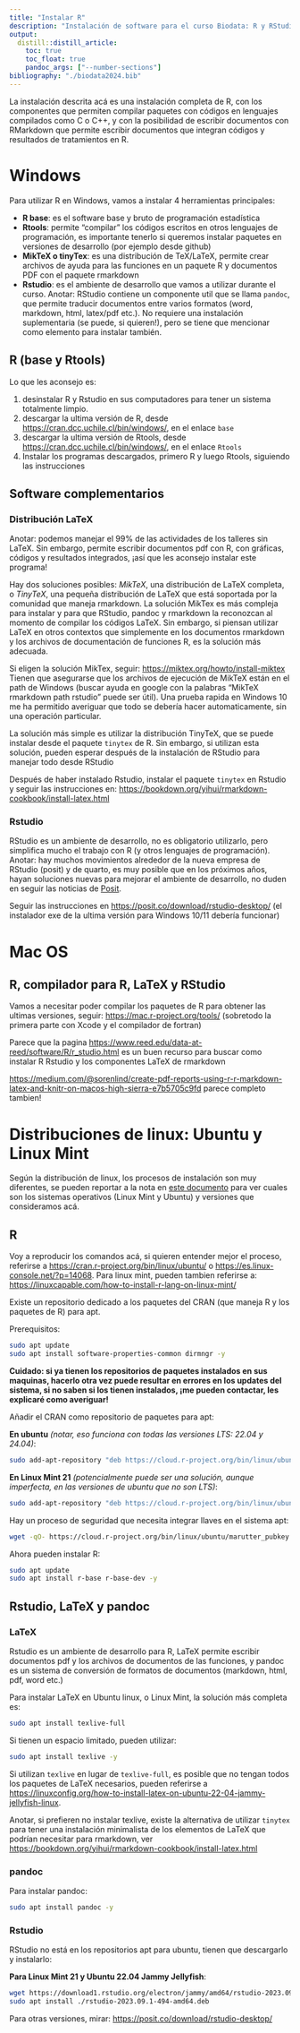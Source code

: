```yaml
---
title: "Instalar R"
description: "Instalación de software para el curso Biodata: R y RStudio"
output:
  distill::distill_article:
    toc: true
    toc_float: true
    pandoc_args: ["--number-sections"]
bibliography: "./biodata2024.bib"
---
```


La instalación descrita acá es una instalación completa de R, con los componentes que permiten compilar paquetes con códigos en lenguajes compilados como C o C++, y con la posibilidad de escribir documentos con RMarkdown que permite escribir documentos que integran códigos y resultados de tratamientos en R.


# Windows

Para utilizar R en Windows, vamos a instalar 4 herramientas principales:

* **R base**: es el software base y bruto de programación estadística
* **Rtools**: permite "compilar" los códigos escritos en otros lenguajes de programación, es importante tenerlo si queremos instalar paquetes en versiones de desarrollo (por ejemplo desde github)
* **MikTeX o tinyTex**: es una distribución de TeX/LaTeX, permite crear archivos de ayuda para las funciones en un paquete R y documentos PDF con el paquete rmarkdown
* **Rstudio**: es el ambiente de desarrollo que vamos a utilizar durante el curso. Anotar: RStudio contiene un componente util que se llama `pandoc`, que permite traducir documentos entre varios formatos (word, markdown, html, latex/pdf etc.). No requiere una instalación suplementaria (se puede, si quieren!), pero se tiene que mencionar como elemento para instalar también.


## R (base y Rtools)

Lo que les aconsejo es:

1. desinstalar R y Rstudio en sus computadores para tener un sistema totalmente limpio.
1. descargar la ultima versión de R, desde <https://cran.dcc.uchile.cl/bin/windows/>, en el enlace `base`
1. descargar la ultima versión de Rtools, desde <https://cran.dcc.uchile.cl/bin/windows/>, en el enlace `Rtools`
1. Instalar los programas descargados, primero R y luego Rtools, siguiendo las instrucciones 


## Software complementarios

### Distribución LaTeX

Anotar: podemos manejar el 99% de las actividades de los talleres sin LaTeX. Sin embargo, permite escribir documentos pdf con R, con gráficas, códigos y resultados integrados, ¡así que les aconsejo instalar este programa!

Hay dos soluciones posibles: *MikTeX*, una distribución de LaTeX completa, o *TinyTeX*, una pequeña distribución de LaTeX que está soportada por la comunidad que maneja rmarkdown.
La solución MikTex es más compleja para instalar y para que RStudio, pandoc y rmarkdown la reconozcan al momento de compilar los códigos LaTeX.
Sin embargo, si piensan utilizar LaTeX en otros contextos que simplemente en los documentos rmarkdown y los archivos de documentación de funciones R, es la solución más adecuada.

Si eligen la solución MikTex, seguir: <https://miktex.org/howto/install-miktex>
Tienen que asegurarse que los archivos de ejecución de MikTeX están en el path de Windows (buscar ayuda en google con la palabras "MikTeX rmarkdown path rstudio" puede ser útil). 
Una prueba rapida en Windows 10 me ha permitido averiguar que todo se debería hacer automaticamente, sin una operación particular.

La solución más simple es utilizar la distribución TinyTeX, que se puede instalar desde el paquete `tinytex` de R.
Sin embargo, si utilizan esta solución, pueden esperar después de la instalación de RStudio para manejar todo desde RStudio

Después de haber instalado Rstudio, instalar el paquete `tinytex` en Rstudio y seguir las instrucciones en: <https://bookdown.org/yihui/rmarkdown-cookbook/install-latex.html>


### Rstudio

RStudio es un ambiente de desarrollo, no es obligatorio utilizarlo, pero simplifica mucho el trabajo con R (y otros lenguajes de programación).
Anotar: hay muchos movimientos alrededor de la nueva empresa de RStudio (posit) y de quarto, es muy posible que en los próximos años, hayan soluciones nuevas para mejorar el ambiente de desarrollo, no duden en seguir las noticias de [Posit](https://posit.co).

Seguir las instrucciones en <https://posit.co/download/rstudio-desktop/> (el instalador exe de la ultima versión para Windows 10/11 debería funcionar)


# Mac OS
## R, compilador para R, LaTeX y RStudio

Vamos a necesitar poder compilar los paquetes de R para obtener las ultimas versiones, seguir: <https://mac.r-project.org/tools/> (sobretodo la primera parte con Xcode y el compilador de fortran)

Parece que la pagina <https://www.reed.edu/data-at-reed/software/R/r_studio.html> es un buen recurso para buscar como instalar R Rstudio y los componentes LaTeX de rmarkdown

<https://medium.com/@sorenlind/create-pdf-reports-using-r-r-markdown-latex-and-knitr-on-macos-high-sierra-e7b5705c9fd> parece completo tambien!

# Distribuciones de linux: Ubuntu y Linux Mint


Según la distribución de linux, los procesos de instalación son muy diferentes, se pueden reportar a la nota en [este documento](./inst_gen.html) para ver cuales son los sistemas operativos (Linux Mint y Ubuntu) y versiones que consideramos acá.




## R

Voy a reproducir los comandos acá, si quieren entender mejor el proceso, referirse a <https://cran.r-project.org/bin/linux/ubuntu/> o <https://es.linux-console.net/?p=14068>.
Para linux mint, pueden tambien referirse a: <https://linuxcapable.com/how-to-install-r-lang-on-linux-mint/>


Existe un repositorio dedicado a los paquetes del CRAN (que maneja R y los paquetes de R) para apt.


Prerequisitos:

```bash
sudo apt update
sudo apt install software-properties-common dirmngr -y
```


**Cuidado: si ya tienen los repositorios de paquetes instalados en sus maquinas, hacerlo otra vez puede resultar en errores en los updates del sistema, si no saben si los tienen instalados, ¡me pueden contactar, les explicaré como averiguar!**


Añadir el CRAN como repositorio de paquetes para apt:

**En ubuntu** *(notar, eso funciona con todas las versiones LTS: 22.04 y 24.04)*:

```bash
sudo add-apt-repository "deb https://cloud.r-project.org/bin/linux/ubuntu $(lsb_release -cs)-cran40/"
```

**En Linux Mint 21** *(potencialmente puede ser una solución, aunque imperfecta, en las versiones de ubuntu que no son LTS)*:

```bash
sudo add-apt-repository "deb https://cloud.r-project.org/bin/linux/ubuntu jammy-cran40/"
```


Hay un proceso de seguridad que necesita integrar llaves en el sistema apt:

```bash
wget -qO- https://cloud.r-project.org/bin/linux/ubuntu/marutter_pubkey.asc | sudo tee -a /etc/apt/trusted.gpg.d/cran_ubuntu_key.asc
```

Ahora pueden instalar R:

```bash
sudo apt update
sudo apt install r-base r-base-dev -y
```

## Rstudio, LaTeX y pandoc

### LaTeX

Rstudio es un ambiente de desarrollo para R, LaTeX permite escribir documentos pdf y los archivos de documentos de las funciones, y pandoc es un sistema de conversión de formatos de documentos (markdown, html, pdf, word etc.)

Para instalar LaTeX en Ubuntu linux, o Linux Mint, la solución más completa es:

```bash
sudo apt install texlive-full
```

Si tienen un espacio limitado, pueden utilizar:

```bash
sudo apt install texlive -y
```

Si utilizan `texlive` en lugar de `texlive-full`, es posible que no tengan todos los paquetes de LaTeX necesarios, pueden referirse a <https://linuxconfig.org/how-to-install-latex-on-ubuntu-22-04-jammy-jellyfish-linux>.

Anotar, si prefieren no instalar texlive, existe la alternativa de utilizar `tinytex` para tener una instalación minimalista de los elementos de LaTeX que podrían necesitar para rmarkdown, ver <https://bookdown.org/yihui/rmarkdown-cookbook/install-latex.html>

### pandoc


Para instalar pandoc:

```bash
sudo apt install pandoc -y
```

### Rstudio

RStudio no está en los repositorios apt para ubuntu, tienen que descargarlo y instalarlo:

**Para Linux Mint 21 y Ubuntu 22.04 Jammy Jellyfish**:

```bash
wget https://download1.rstudio.org/electron/jammy/amd64/rstudio-2023.09.1-494-amd64.deb
sudo apt install ./rstudio-2023.09.1-494-amd64.deb
```

Para otras versiones, mirar: <https://posit.co/download/rstudio-desktop/>


